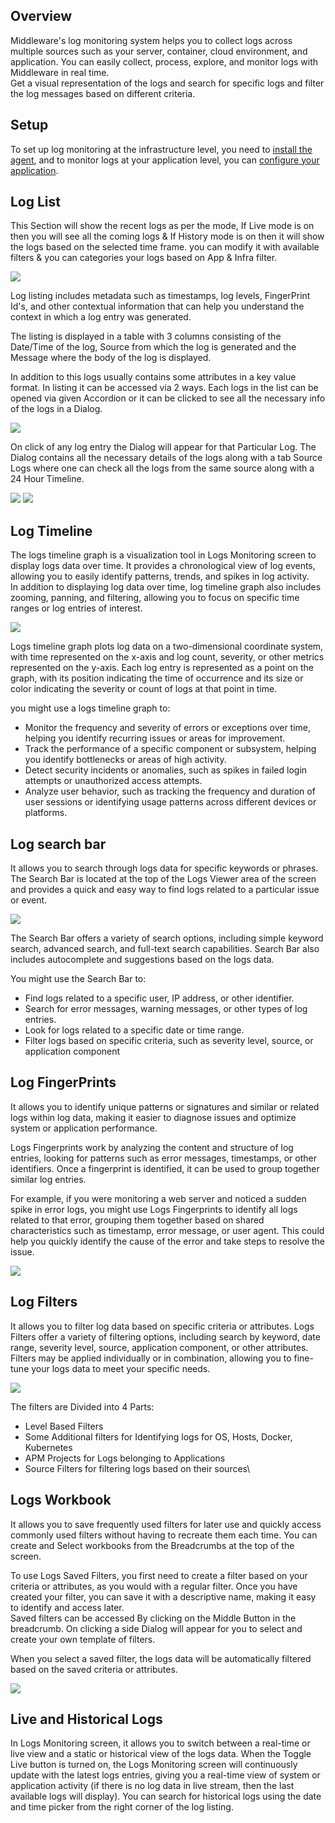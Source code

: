 Overview
--------
Middleware's log monitoring system helps you to collect logs across multiple sources such as your server, container, cloud environment, and application. You can easily collect, process, explore, and monitor logs with Middleware in real time.\
Get a visual representation of the logs and search for specific logs and filter the log messages based on different criteria.

Setup
-----
To set up log monitoring at the infrastructure level, you need to [install the agent](https://docs.middleware.io/quickstart), and to monitor logs at your application level, you can [configure your application](https://docs.middleware.io/quickstart).

Log List
--------
This Section will show the recent logs as per the mode, If Live mode is on then you will see all the coming logs & If History mode is on then it will show the logs based on the selected time frame. you can modify it with available filters & you can categories your logs based on App & Infra filter.

<img src="/images/log-monitoring/l1.png" />

Log listing includes metadata such as timestamps, log levels, FingerPrint Id's, and other contextual information that can help you understand the context in which a log entry was generated. 

The listing is displayed in a table with 3 columns consisting of the Date/Time of the log, Source from which the log is generated and the Message where the body of the log is displayed.

In addition to this logs usually contains some attributes in a key value format. In listing it can be accessed via 2 ways. Each logs in the list can be opened via given Accordion or it can be clicked to see all the necessary info of the logs in a Dialog.

<img src="/images/log-monitoring/l2.png" />

On click of any log entry the Dialog will appear for that Particular Log. The Dialog contains all the necessary details of the logs along with a tab Source Logs where one can check all the logs from the same source along with a 24 Hour Timeline.

<img src="/images/log-monitoring/l3.png" />

<img src="/images/log-monitoring/l4.png" />

Log Timeline
------------
The logs timeline graph is a visualization tool in Logs Monitoring screen to display logs data over time. It provides a chronological view of log events, allowing you to easily identify patterns, trends, and spikes in log activity.\
In addition to displaying log data over time, log timeline graph also includes zooming, panning, and filtering, allowing you to focus on specific time ranges or log entries of interest.

<img src="/images/log-monitoring/l5.png" />

Logs timeline graph plots log data on a two-dimensional coordinate system, with time represented on the x-axis and log count, severity, or other metrics represented on the y-axis. Each log entry is represented as a point on the graph, with its position indicating the time of occurrence and its size or color indicating the severity or count of logs at that point in time.

you might use a logs timeline graph to:

-   Monitor the frequency and severity of errors or exceptions over time, helping you identify recurring issues or areas for improvement.
-   Track the performance of a specific component or subsystem, helping you identify bottlenecks or areas of high activity.
-   Detect security incidents or anomalies, such as spikes in failed login attempts or unauthorized access attempts.
-   Analyze user behavior, such as tracking the frequency and duration of user sessions or identifying usage patterns across different devices or platforms.

Log search bar
--------------
It allows you to search through logs data for specific keywords or phrases. The Search Bar is located at the top of the Logs Viewer area of the screen and provides a quick and easy way to find logs related to a particular issue or event.

<img src="/images/log-monitoring/l6.png" />

The Search Bar offers a variety of search options, including simple keyword search, advanced search, and full-text search capabilities. Search Bar also includes autocomplete and suggestions based on the logs data.

You might use the Search Bar to:

-   Find logs related to a specific user, IP address, or other identifier.
-   Search for error messages, warning messages, or other types of log entries.
-   Look for logs related to a specific date or time range.
-   Filter logs based on specific criteria, such as severity level, source, or application component

Log FingerPrints
----------------
It allows you to identify unique patterns or signatures and similar or related logs within log data, making it easier to diagnose issues and optimize system or application performance.

Logs Fingerprints work by analyzing the content and structure of log entries, looking for patterns such as error messages, timestamps, or other identifiers. Once a fingerprint is identified, it can be used to group together similar log entries.

For example, if you were monitoring a web server and noticed a sudden spike in error logs, you might use Logs Fingerprints to identify all logs related to that error, grouping them together based on shared characteristics such as timestamp, error message, or user agent. This could help you quickly identify the cause of the error and take steps to resolve the issue.

<img src="/images/log-monitoring/l7.png" />

Log Filters
-------------
It allows you to filter log data based on specific criteria or attributes. Logs Filters offer a variety of filtering options, including search by keyword, date range, severity level, source, application component, or other attributes. Filters may be applied individually or in combination, allowing you to fine-tune your logs data to meet your specific needs.

<img src="/images/log-monitoring/l8.png" />


The filters are Divided into 4 Parts:

-   Level Based Filters
-   Some Additional filters for Identifying logs for OS, Hosts, Docker, Kubernetes
-   APM Projects for Logs belonging to Applications
-   Source Filters for filtering logs based on their sources\

Logs Workbook
---------------
It allows you to save frequently used filters for later use and quickly access commonly used filters without having to recreate them each time. You can create and Select workbooks from the Breadcrumbs at the top of the screen.

To use Logs Saved Filters, you first need to create a filter based on your criteria or attributes, as you would with a regular filter. Once you have created your filter, you can save it with a descriptive name, making it easy to identify and access later.\
Saved filters can be accessed By clicking on the Middle Button in the breadcrumb. On clicking a side Dialog will appear for you to select and create your own template of filters.

When you select a saved filter, the logs data will be automatically filtered based on the saved criteria or attributes.

<img src="/images/log-monitoring/l9.png" />

Live and Historical Logs
--------------------------
In Logs Monitoring screen, it allows you to switch between a real-time or live view and a static or historical view of the logs data.
When the Toggle Live button is turned on, the Logs Monitoring screen will continuously update with the latest logs entries, giving you a real-time view of system or application activity (if there is no log data in live stream, then the last available logs will display). You can search for historical logs using the date and time picker from the right corner of the log listing.
